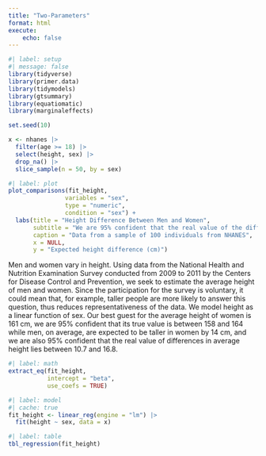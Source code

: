 ```yaml
---
title: "Two-Parameters"
format: html
execute:
    echo: false
---
```


```r
#| label: setup
#| message: false
library(tidyverse)
library(primer.data)
library(tidymodels)
library(gtsummary)
library(equatiomatic)
library(marginaleffects)
```

```r
set.seed(10)

x <- nhanes |> 
  filter(age >= 18) |> 
  select(height, sex) |> 
  drop_na() |> 
  slice_sample(n = 50, by = sex)
```

```r
#| label: plot
plot_comparisons(fit_height,
                variables = "sex",
                type = "numeric",
                condition = "sex") + 
  labs(title = "Height Difference Between Men and Women",
       subtitle = "We are 95% confident that the real value of the difference in average height \nlies between 10.7 and 16.8 cm",
       caption = "Data from a sample of 100 individuals from NHANES",
       x = NULL, 
       y = "Expected height difference (cm)")
```

Men and women vary in height. Using data from the National Health and Nutrition Examination Survey conducted from 2009 to 2011 by the Centers for Disease Control and Prevention, we seek to estimate the average height of men and women. Since the participation for the survey is voluntary, it could mean that, for example, taller people are more likely to answer this question, thus reduces representativeness of the data. We model height as a linear function of sex. Our best guest for the average height of women is 161 cm, we are 95% confident that its true value is between 158 and 164 while men, on average, are expected to be taller in women by 14 cm, and we are also 95% confident that the real value of differences in average height lies between 10.7 and 16.8.

```r
#| label: math
extract_eq(fit_height, 
           intercept = "beta", 
           use_coefs = TRUE)
```

```r
#| label: model 
#| cache: true
fit_height <- linear_reg(engine = "lm") |>
  fit(height ~ sex, data = x)
```

```r
#| label: table
tbl_regression(fit_height)
```



